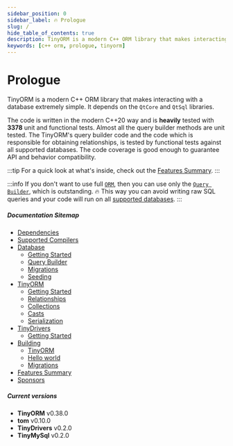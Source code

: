```yaml
---
sidebar_position: 0
sidebar_label: 🔥 Prologue
slug: /
hide_table_of_contents: true
description: TinyORM is a modern C++ ORM library that makes interacting with a database extremely simple. It depends on the QtCore and QtSql libraries. The code is written in the modern C++20 way and is heavily tested with 3378 unit and functional tests.
keywords: [c++ orm, prologue, tinyorm]
---
```


# Prologue

TinyORM is a modern C++ ORM library that makes interacting with a database extremely simple. It depends on the `QtCore` and `QtSql` libraries.

The code is written in the modern C++20 way and is __heavily__ tested with __3378__ unit and functional tests. Almost all the query builder methods are unit tested. The TinyORM's query builder code and the code which is responsible for obtaining relationships, is tested by functional tests against all supported databases. The code coverage is good enough to guarantee API and behavior compatibility.

:::tip
For a quick look at what's inside, check out the [Features Summary](features-summary.mdx).
:::

:::info
If you don't want to use full [`ORM`](tinyorm/getting-started.mdx), then you can use only the [`Query Builder`](database/query-builder.mdx), which is outstanding. 🔥 This way you can avoid writing raw SQL queries and your code will run on all [supported databases](database/getting-started.mdx#introduction).
:::

##### Documentation Sitemap

- [Dependencies](dependencies.mdx)
- [Supported Compilers](supported-compilers.mdx)
- [Database](database/getting-started.mdx)
  - [Getting Started](database/getting-started.mdx)
  - [Query Builder](database/query-builder.mdx)
  - [Migrations](database/migrations.mdx)
  - [Seeding](database/seeding.mdx)
- [TinyORM](tinyorm/getting-started.mdx)
  - [Getting Started](tinyorm/getting-started.mdx)
  - [Relationships](tinyorm/relationships.mdx)
  - [Collections](tinyorm/collections.mdx)
  - [Casts](tinyorm/casts.mdx)
  - [Serialization](tinyorm/serialization.mdx)
- [TinyDrivers](tinydrivers/getting-started.mdx)
  - [Getting Started](tinydrivers/getting-started.mdx)
- [Building](building/tinyorm.mdx)
  - [TinyORM](building/tinyorm.mdx)
  - [Hello world](building/hello-world.mdx)
  - [Migrations](building/migrations.mdx)
- [Features Summary](features-summary.mdx)
- [Sponsors](sponsors.mdx)

##### Current versions

- __TinyORM__ v0.38.0
- __tom__ v0.10.0
- __TinyDrivers__ v0.2.0
- __TinyMySql__ v0.2.0
